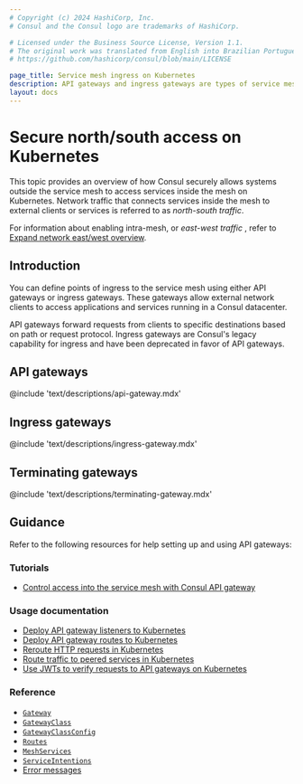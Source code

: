 ```yaml
---
# Copyright (c) 2024 HashiCorp, Inc.
# Consul and the Consul logo are trademarks of HashiCorp.

# Licensed under the Business Source License, Version 1.1.
# The original work was translated from English into Brazilian Portuguese.
# https://github.com/hashicorp/consul/blob/main/LICENSE

page_title: Service mesh ingress on Kubernetes
description: API gateways and ingress gateways are types of service mesh proxies that you can use to securely allow systems outside the Consul service mesh to access services in the mesh. Learn how API and ingress gateways can help you enable access to services registered by Consul on Kubernetes.
layout: docs
---
```


# Secure north/south access on Kubernetes

This topic provides an overview of how Consul securely allows systems outside the service mesh to access services inside the mesh on Kubernetes. Network traffic that connects services inside the mesh to external clients or services is referred to as _north-south traffic_.

For information about enabling intra-mesh, or _east-west traffic_ , refer to [Expand network east/west overview](/consul/docs/east-west).

## Introduction

You can define points of ingress to the service mesh using either API gateways or ingress gateways. These gateways allow external network clients to access applications and services running in a Consul datacenter.

API gateways forward requests from clients to specific destinations based on path or request protocol. Ingress gateways are Consul's legacy capability for ingress and have been deprecated in favor of API gateways.

## API gateways

@include 'text/descriptions/api-gateway.mdx'

## Ingress gateways

@include 'text/descriptions/ingress-gateway.mdx'

## Terminating gateways

@include 'text/descriptions/terminating-gateway.mdx'

## Guidance

Refer to the following resources for help setting up and using API gateways:

### Tutorials

- [Control access into the service mesh with Consul API gateway](/consul/tutorials/developer-mesh/kubernetes-api-gateway)

### Usage documentation

- [Deploy API gateway listeners to Kubernetes](/consul/docs/north-south/api-gateway/k8s/listener)
- [Deploy API gateway routes to Kubernetes](/consul/docs/north-south/api-gateway/k8s/route)
- [Reroute HTTP requests in Kubernetes](/consul/docs/north-south/api-gateway/k8s/reroute)
- [Route traffic to peered services in Kubernetes](/consul/docs/north-south/api-gateway/k8s/peer)
- [Use JWTs to verify requests to API gateways on Kubernetes](/consul/docs/north-south/api-gateway/secure-traffic/jwt/k8s)

### Reference

- [`Gateway`](/consul/docs/reference/k8s/api-gateway/gateway)
- [`GatewayClass`](/consul/docs/reference/k8s/api-gateway/gatewayclass)
- [`GatewayClassConfig`](/consul/docs/reference/k8s/api-gateway/gatewayclassconfig)
- [`Routes`](/consul/docs/reference/k8s/api-gateway/routes)
- [`MeshServices`](/consul/docs/reference/k8s/api-gateway/meshservice)
- [`ServiceIntentions`](/consul/docs/reference/config-entry/service-intentions)
- [Error messages](/consul/docs/error-messages/api-gateway)
